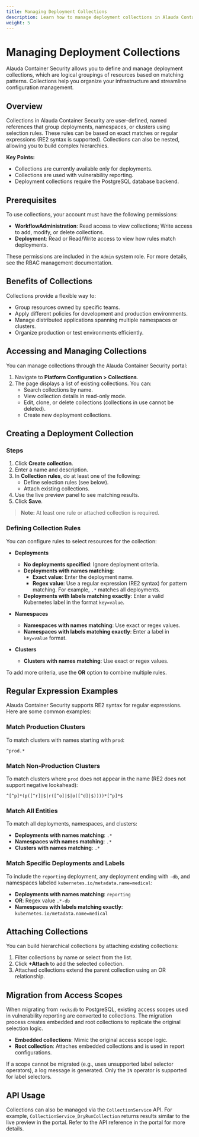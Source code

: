```yaml
---
title: Managing Deployment Collections
description: Learn how to manage deployment collections in Alauda Container Security.
weight: 5
---
```


# Managing Deployment Collections

Alauda Container Security allows you to define and manage deployment collections, which are logical groupings of resources based on matching patterns. Collections help you organize your infrastructure and streamline configuration management.

## Overview

Collections in Alauda Container Security are user-defined, named references that group deployments, namespaces, or clusters using selection rules. These rules can be based on exact matches or regular expressions (RE2 syntax is supported). Collections can also be nested, allowing you to build complex hierarchies.

**Key Points:**
- Collections are currently available only for deployments.
- Collections are used with vulnerability reporting.
- Deployment collections require the PostgreSQL database backend.

## Prerequisites

To use collections, your account must have the following permissions:
- **WorkflowAdministration**: Read access to view collections; Write access to add, modify, or delete collections.
- **Deployment**: Read or Read/Write access to view how rules match deployments.

These permissions are included in the `Admin` system role. For more details, see the RBAC management documentation.

## Benefits of Collections

Collections provide a flexible way to:
- Group resources owned by specific teams.
- Apply different policies for development and production environments.
- Manage distributed applications spanning multiple namespaces or clusters.
- Organize production or test environments efficiently.

## Accessing and Managing Collections

You can manage collections through the Alauda Container Security portal:

1. Navigate to **Platform Configuration > Collections**.
2. The page displays a list of existing collections. You can:
   - Search collections by name.
   - View collection details in read-only mode.
   - Edit, clone, or delete collections (collections in use cannot be deleted).
   - Create new deployment collections.

## Creating a Deployment Collection

### Steps

1. Click **Create collection**.
2. Enter a name and description.
3. In **Collection rules**, do at least one of the following:
   - Define selection rules (see below).
   - Attach existing collections.
4. Use the live preview panel to see matching results.
5. Click **Save**.

> **Note:** At least one rule or attached collection is required.

### Defining Collection Rules

You can configure rules to select resources for the collection:

- **Deployments**
  - **No deployments specified**: Ignore deployment criteria.
  - **Deployments with names matching**:
    - **Exact value**: Enter the deployment name.
    - **Regex value**: Use a regular expression (RE2 syntax) for pattern matching. For example, `.*` matches all deployments.
  - **Deployments with labels matching exactly**: Enter a valid Kubernetes label in the format `key=value`.

- **Namespaces**
  - **Namespaces with names matching**: Use exact or regex values.
  - **Namespaces with labels matching exactly**: Enter a label in `key=value` format.

- **Clusters**
  - **Clusters with names matching**: Use exact or regex values.

To add more criteria, use the **OR** option to combine multiple rules.

## Regular Expression Examples

Alauda Container Security supports RE2 syntax for regular expressions. Here are some common examples:

### Match Production Clusters

To match clusters with names starting with `prod`:

```
^prod.*
```

### Match Non-Production Clusters

To match clusters where `prod` does not appear in the name (RE2 does not support negative lookahead):

```
^[^p]*(p([^r]|$|r([^o]|$|o([^d]|$))))*[^p]*$
```

### Match All Entities

To match all deployments, namespaces, and clusters:

- **Deployments with names matching**: `.*`
- **Namespaces with names matching**: `.*`
- **Clusters with names matching**: `.*`

### Match Specific Deployments and Labels

To include the `reporting` deployment, any deployment ending with `-db`, and namespaces labeled `kubernetes.io/metadata.name=medical`:

- **Deployments with names matching**: `reporting`
- **OR**: Regex value `.*-db`
- **Namespaces with labels matching exactly**: `kubernetes.io/metadata.name=medical`

## Attaching Collections

You can build hierarchical collections by attaching existing collections:

1. Filter collections by name or select from the list.
2. Click **+Attach** to add the selected collection.
3. Attached collections extend the parent collection using an OR relationship.

## Migration from Access Scopes

When migrating from `rocksdb` to PostgreSQL, existing access scopes used in vulnerability reporting are converted to collections. The migration process creates embedded and root collections to replicate the original selection logic.

- **Embedded collections**: Mimic the original access scope logic.
- **Root collection**: Attaches embedded collections and is used in report configurations.

If a scope cannot be migrated (e.g., uses unsupported label selector operators), a log message is generated. Only the `IN` operator is supported for label selectors.

## API Usage

Collections can also be managed via the `CollectionService` API. For example, `CollectionService_DryRunCollection` returns results similar to the live preview in the portal. Refer to the API reference in the portal for more details.
